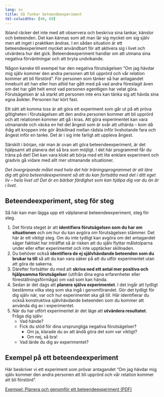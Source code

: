 ```yaml
---
lang: sv
title: Så funkar beteendeexperiment
tbl-colwidths: [40, 60]
---
```


Ibland räcker det inte med att observera och beskriva sina tankar,
känslor och beteenden. Det kan kännas som att man lär sig mycket om sig
själv men att inget i praktiken ändras. I en sådan situation är ett
beteendeexperiment mycket användbart för att aktivera sig i livet och
utvärdera hur det gick. Beteendeexperiment handlar om att utmana sina
negativa förväntningar och att bryta undvikande. 

Någon kanske till exempel har den negativa förutsägelsen "Om jag hävdar
mig själv kommer den andra personen att bli upprörd och vår relation
kommer att bli förstörd". För personen som tänker så har antagandet
inneburit att han eller hon alltid har gått med på vad andra
föreslagit även om det har gått helt emot vad personen egentligen har
velat göra. Förutsägelsen är så starkt att personen inte ens kan tänka
sig att hävda sina egna åsikter. Personen har kört fast.

Ett sätt att komma loss är att göra ett experiment som går ut på att
pröva giltigheten i förutsägelsen att den andra personen kommer att bli
upprörd och att relationen kommer att gå i kras. Att göra experimentet
kan vara utmanande och väcka en hel del ångest som är svår att uthärda
-- kom då ihåg att kroppen inte gör åtskillnad mellan rädsla inför
livshotande fara och ångest inför en tanke. Det är i sig inte farligt
att uppleva ångest.

Särskilt i början, när man är ovan att göra beteendeexperiment, är det
hjälpsamt att planera det så bra som möjligt. I det här programmet får
du träna på det! Det kan vara klokt att börja med ett lite enklare
experiment och gradvis gå vidare med allt mer utmanande situationer.

*Det övergripande målet med hela det här träningsprogrammet är att lära
dig att göra beteendeexperiment så att du kan fortsätta med det i ditt
eget liv -- hela livet ut! Det är en bärbar färdighet som kan hjälpa dig
var du än är i livet.*

## Beteendeexperiment, steg för steg

Så här kan man lägga upp ett välplanerat beteendeexperiment, steg för
steg.

1.  Det första steget är att **identifiera förutsägelsen som du har om
    situationen** och om hur du kan avgöra om förutsägelsen stämmer. Det
    här är ett viktigt steg. Om du inte tydligt kan avgöra om det
    antagandet säger faktiskt har inträffat så är risken att du själv
    flyttar målstolparna under eller efter experimentet och inte
    upptäcker skillnaden.
2.  Du behöver också **identifiera de ej självhävdande beteenden som du
    brukar ta till** så att du kan vara säker på att du utför
    experimentet utan att göra de sakerna.
3.  Därefter fortsätter du med att **skriva ned ett antal mer positiva
    och hjälpsamma förutsägelser** (utifrån dina egna erfarenheter eller
    föreställningsförmåga) om vad som kan hända. 
4.  Sedan är det dags att **planera själva experimentet**. I det ingår
    att tydligt bestämma vilka steg som ska ingå i genomförandet. Gör
    det tydligt för dig själv när, var och hur experimentet ska gå till.
    Här identifierar du också konstruktiva självhävdande beteenden som
    du kommer att använda dig av i experimentet.
5.  När du har utfört experimentet är det läge
    att **utvärdera resultatet**. Fråga dig själv:
    -   Vad hände?
    -   Fick du stöd för dina ursprungliga negativa förutsägelser?
        -   Om ja, klarade du av att ändå göra det som var viktigt?
        -   Om nej, så bra!
    -   Vad lärde du dig av experimentet?

## Exempel på ett beteendeexperiment

Här beskriver vi ett experiment som prövar antagandet "Om jag hävdar mig
själv kommer den andra personen att bli upprörd och vår relation kommer
att bli förstörd".

::: {.content-visible when-format="html"}
[Exempel: Planera och genomför ett beteendeexperiment (PDF)](forms/be-exempel.pdf)
:::


<!-- ### Steg 1 - Identifiera din förutsägelse -->

<!--   ---------------------------------------------------------------------- -------------------------------------------------------------------------------------------------------------------- -->
<!--   Situation                                                              Om jag egentligen är upptagen ska jag säga \'nej\' nästa gång Lisa frågar om jag vill följa med och handla kläder. -->
<!--   Förutsägelse                                                           Hon kommer bli upprörd och arg och inte längre vilja vara min vän. -->
<!--   Hur mycket tror jag att det ska hända (på en skala från 0 till 100)?   70 -->
<!--   Hur vet jag om det har hänt?                                           Hon kommer lägga på luren, inte ringa upp igen om jag ringer, inte prata med mig -->
<!--   ---------------------------------------------------------------------- -------------------------------------------------------------------------------------------------------------------- -->

<!-- ### Steg 2 - Identifiera hindrande beteenden -->

<!--   ---------------------------------------------------------------------------------------- ----------------------------------------------------------------------------- -->
<!--   Sådant jag brukar göra för att klara mig (t ex undvikande, flykt, säkerhetsbeteenden)?   Hitta på ursäkter, låtsades vara sjuk, undvika henne tills det är för sent. -->
<!--   ---------------------------------------------------------------------------------------- ----------------------------------------------------------------------------- -->

<!-- ### Steg 3 - Identifiera en mer realistisk förutsägelse -->

<!--   ---------------------------------------------------- ----------------------------------------------------------------------------------------------------------------------------------------------------------------------------- -->
<!--   Påminn mig själv om en mer realistisk förutsägelse   Hon sa \'nej\' till mig förut och det var okej med mig. Hon kommer kanske bli besviken men om hon är en god vän kommer hon inte bli arg och vi kommer fortsätta vara vänner -->
<!--   ---------------------------------------------------- ----------------------------------------------------------------------------------------------------------------------------------------------------------------------------- -->

<!-- ### Steg 4 - Ange ditt målbeteende (från din SMARTa målsättning) -->

<!--   --------------------------------------------------------------------------- -------------------------------------------------------------------------------------------------------------------------------------------------------------------------------------------------- -->
<!--   Vad vill jag att göra annorlunda, för att testa de två förutsägelserna?   Istället för att undvika henne vill jag ringa upp direkt och förklara att jag har ett möte jag måste förbereda och inte kan ses på stan och shoppa. Jag vill boka in en annan tid med henne istället. -->
<!--   --------------------------------------------------------------------------- -------------------------------------------------------------------------------------------------------------------------------------------------------------------------------------------------- -->

<!-- ### Steg 5 - Utför och utvärdera experimentet -->

<!--   ---------------------------------------------------------- ------------------------------------------------------------------------------------------------------------------------------------------------------------------------------------------------------------------- -->
<!--   Vad hände faktiskt?                                        Hon sa att det var lugnt och faktiskt passade henne också. Vi ska ta en fika på onsdag nästa vecka. -->
<!--   Hur väl stämde min första förutsägelse?                    0 -->
<!--   Vilken förutsägelse fick stöd?                             Den mer realistiska -->
<!--   Hur var det att bete sig annorlunda från hur jag brukar?   Läskigt, svårt i början, sen lättare -->
<!--   Vad lärde jag mig av experimentet?                         Jag brukar förvänta mig det värsta och då är jag ofta passiv. Det kändes bra att vara ärlig och rak. Om jag hävdar mig själv blir andra oftast inte arga, om de ändå blir det är det deras och inte mitt problem att jobba med. -->
<!--   ---------------------------------------------------------- ------------------------------------------------------------------------------------------------------------------------------------------------------------------------------------------------------------------- -->
